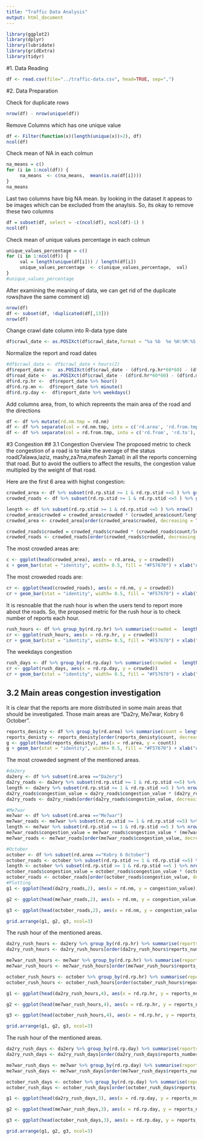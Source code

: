 ```yaml
---
title: "Traffic Data Analysis"
output: html_document
---
```


```r
library(ggplot2)
library(dplyr)
library(lubridate)
library(gridExtra)
library(tidyr)
```

#1. Data Reading

```r
df <- read.csv(file="../traffic-data.csv", head=TRUE, sep=",")
```

#2. Data Preparation

Check for duplicate rows 
```r
nrow(df) - nrow(unique(df))
```

Remove Columns which has one unique value  
```r
df <- Filter(function(x)(length(unique(x))>2), df)
ncol(df)
```

Check mean of NA in each colmun
```r
na_means = c()
for (i in 1:ncol(df)) {
     na_means  <- c(na_means,  mean(is.na(df[i])))
}
na_means
```

Last two columns have big NA mean. by looking in the dataset it appeas to be images which can be excluded from the anaylsis. So, its okay to remove these two columns
```r
df = subset(df, select = -c(ncol(df), ncol(df)-1) )
ncol(df)
```

Check mean of unique values percentage in each colmun
```r
unique_values_percentage = c()
for (i in 1:ncol(df)) {
     val = length(unique(df[i])) / length(df[i])
     unique_values_percentage  <- c(unique_values_percentage,  val)
}
#unique_values_percentage
```
After examining the meaning of data, we can get rid of the duplicate rows(have the same comment id)
```r
nrow(df)
df <- subset(df, !duplicated(df[,13]))
nrow(df)
```

Change crawl date column into R-data type date
```r
df$crawl_date <- as.POSIXct(df$crawl_date,format = "%a %b  %e %H:%M:%S UTC %Y", tz ="UTC")
```

Normalize the report and road dates
```r
#df$crawl_date <- df$crawl_date + hours(2) 
df$report_date <-  as.POSIXct(df$crawl_date - (df$rd.rp.hr*60*60) - (df$rd.rp.mn*60))
df$road_date <-  as.POSIXct(df$crawl_date - (df$rd.hr*60*60) - (df$rd.mn*60))
df$rd.rp.hr <-  df$report_date %>% hour() 
df$rd.rp.mn <-  df$report_date %>% minute() 
df$rd.rp.day <-  df$report_date %>% weekdays() 
```

Add columns area, from, to  which repreents the main area of the road and the directions
```r
df <- df %>% mutate(rd.nm.tmp = rd.nm)
df <- df %>% separate(col = rd.nm.tmp, into = c('rd.area', 'rd.from.tmp'), sep=';')
df <- df %>% separate(col = rd.from.tmp, into = c('rd.from', 'rd.to'), sep='To')
```

#3 Congestion 
## 3.1 Congestion Overview
The proposed metric to check the congestion of a road is to take the average of the status road(7alawa,laziz, mashy,za7ma,mafesh 2amal) in all the reports concerning that road. But to avoid the outliers to affect the results, the congestion value multipled by the weight of that road.

Here are the first 6 area with highst congestion:

```r
crowded_area <- df %>% subset(rd.rp.stid >= 1 & rd.rp.stid <=5 ) %>% group_by(rd.area) %>% summarise(crowded = mean(rd.rp.stid) , count = length(rd.area))
crowded_roads <- df %>% subset(rd.rp.stid >= 1 & rd.rp.stid <=5 ) %>% group_by(rd.nm) %>% summarise(crowded = mean(rd.rp.stid), count = length(rd.nm))

length <- df %>% subset(rd.rp.stid >= 1 & rd.rp.stid <=5 ) %>% nrow()
crowded_area$crowded = crowded_area$crowded * (crowded_area$count/length)
crowded_area <- crowded_area[order(crowded_area$crowded, decreasing = TRUE),]

crowded_roads$crowded = crowded_roads$crowded * (crowded_roads$count/length)
crowded_roads <- crowded_roads[order(crowded_roads$crowded, decreasing = TRUE),]
```

The most crowded areas are:
```r
c <- ggplot(head(crowded_area), aes(x = rd.area, y = crowded))
c + geom_bar(stat = "identity", width= 0.5, fill = "#F57670") + xlab("Areas Names") + ylab("Congestion Value")
```

The most croweded roads are:
```r
cr <- ggplot(head(crowded_roads), aes(x = rd.nm, y = crowded))
cr + geom_bar(stat = "identity", width= 0.5, fill = "#F57670") + xlab("Roads Names") + ylab("Congestion Value")
```


It is resnoable that the rush hour is when the users tend to report more about the roads. So, the proposed metric for the rush hour is to check number of reports each hour.

```r
rush_hours <- df %>% group_by(rd.rp.hr) %>% summarise(crowded =  length(rd.rp.hr))
cr <- ggplot(rush_hours, aes(x = rd.rp.hr, y = crowded))
cr + geom_bar(stat = "identity", width= 0.5, fill = "#F57670") + xlab("Hour") + ylab("# of reports")
```

The weekdays congestion
```r
rush_days <- df %>% group_by(rd.rp.day) %>% summarise(crowded =  length(rd.rp.day))
cr <- ggplot(rush_days, aes(x = rd.rp.day, y = crowded))
cr + geom_bar(stat = "identity", width= 0.5, fill = "#F57670") + xlab("Weekdays") + ylab("# of reports")
```

## 3.2 Main areas congestion investigation 
It is clear that the reports are more distributed in some main areas that should be investigated. Those main areas are "Da2ry, Me7war, Kobry 6 October".

```r
reports_denisty <- df %>% group_by(rd.area) %>% summarise(count = length(rd.area))
reports_denisty <- reports_denisty[order(reports_denisty$count, decreasing = TRUE),]
g <- ggplot(head(reports_denisty), aes(x = rd.area, y = count))
g + geom_bar(stat = "identity", width= 0.5, fill = "#F57670") + xlab("Areas Names") + ylab("# of reports")
```

The most croweded segment of the mentioned areas.
```r
#da2ery
da2ery <- df %>% subset(rd.area =="Da2ery") 
da2ry_roads <- da2ery %>% subset(rd.rp.stid >= 1 & rd.rp.stid <=5) %>% group_by(rd.nm) %>% summarise(congestion_value = mean(rd.rp.stid), count=length(rd.nm))
length <- da2ery %>% subset(rd.rp.stid >= 1 & rd.rp.stid <=5 ) %>% nrow()
da2ry_roads$congestion_value = da2ry_roads$congestion_value * (da2ry_roads$count/length)
da2ry_roads <- da2ry_roads[order(da2ry_roads$congestion_value, decreasing = TRUE),]

#Me7war
me7war <- df %>% subset(rd.area =="Me7war") 
me7war_roads <- me7war %>% subset(rd.rp.stid >= 1 & rd.rp.stid <=5) %>% group_by(rd.nm) %>% summarise(congestion_value = mean(rd.rp.stid), count=length(rd.nm))
length <- me7war %>% subset(rd.rp.stid >= 1 & rd.rp.stid <=5 ) %>% nrow()
me7war_roads$congestion_value = me7war_roads$congestion_value * (me7war_roads$count/length)
me7war_roads <- me7war_roads[order(me7war_roads$congestion_value, decreasing = TRUE),]

#October
october <- df %>% subset(rd.area =="Kobry 6 October") 
october_roads <- october %>% subset(rd.rp.stid >= 1 & rd.rp.stid <=5) %>% group_by(rd.nm) %>% summarise(congestion_value = mean(rd.rp.stid), count=length(rd.nm))
length <- october %>% subset(rd.rp.stid >= 1 & rd.rp.stid <=5 ) %>% nrow()
october_roads$congestion_value = october_roads$congestion_value * (october_roads$count/length)
october_roads <- october_roads[order(october_roads$congestion_value, decreasing = TRUE),]
#Plotting
g1 <- ggplot(head(da2ry_roads,2), aes(x = rd.nm, y = congestion_value)) + geom_bar(stat = "identity", width= 0.5, fill = "#C680FC") + xlab("Da2ery::Segment name") + ylab("Congestion Value")

g2 <- ggplot(head(me7war_roads,2), aes(x = rd.nm, y = congestion_value)) + geom_bar(stat = "identity", width= 0.5, fill = "#7EAC1F") + xlab("Me7war::Segment name") + ylab("Congestion Value")

g3 <- ggplot(head(october_roads,2), aes(x = rd.nm, y = congestion_value)) + geom_bar(stat = "identity", width= 0.5, fill = "#1FBEC3") + xlab("October::Segment name") + ylab("Congestion Value")

grid.arrange(g1, g2, g3, ncol=3)

```

The rush hour of the mentioned areas.

```r
da2ry_rush_hours <- da2ery %>% group_by(rd.rp.hr) %>% summarise(reports_number =  length(rd.rp.hr))
da2ry_rush_hours <- da2ry_rush_hours[order(da2ry_rush_hours$reports_number, decreasing = TRUE),]

me7war_rush_hours <- me7war %>% group_by(rd.rp.hr) %>% summarise(reports_number =  length(rd.rp.hr))
me7war_rush_hours <- me7war_rush_hours[order(me7war_rush_hours$reports_number, decreasing = TRUE),]

october_rush_hours <- october %>% group_by(rd.rp.hr) %>% summarise(reports_number =  length(rd.rp.hr))
october_rush_hours <- october_rush_hours[order(october_rush_hours$reports_number, decreasing = TRUE),]

g1 <- ggplot(head(da2ry_rush_hours,4), aes(x = rd.rp.hr, y = reports_number)) + geom_bar(stat = "identity", width= 0.5, fill = "#C680FC") + xlab("Hour") + ylab("# of reports")

g2 <- ggplot(head(me7war_rush_hours,4), aes(x = rd.rp.hr, y = reports_number)) + geom_bar(stat = "identity", width= 0.5, fill = "#7EAC1F") + xlab("Hour") + ylab("# of reports")

g3 <- ggplot(head(october_rush_hours,4), aes(x = rd.rp.hr, y = reports_number)) + geom_bar(stat = "identity", width= 0.5, fill = "#1FBEC3") + xlab("Hour") + ylab("# of reports")

grid.arrange(g1, g2, g3, ncol=3)

```

The rush hour of the mentioned areas.

```r
da2ry_rush_days <- da2ery %>% group_by(rd.rp.day) %>% summarise(reports_number =  length(rd.rp.day))
da2ry_rush_days <- da2ry_rush_days[order(da2ry_rush_days$reports_number, decreasing = TRUE),]

me7war_rush_days <- me7war %>% group_by(rd.rp.day) %>% summarise(reports_number =  length(rd.rp.day))
me7war_rush_days <- me7war_rush_days[order(me7war_rush_days$reports_number, decreasing = TRUE),]

october_rush_days <- october %>% group_by(rd.rp.day) %>% summarise(reports_number =  length(rd.rp.day))
october_rush_days <- october_rush_days[order(october_rush_days$reports_number, decreasing = TRUE),]

g1 <- ggplot(head(da2ry_rush_days,3), aes(x = rd.rp.day, y = reports_number)) + geom_bar(stat = "identity", width= 0.5, fill = "#C680FC") + xlab("Week Days") + ylab("# of reports")

g2 <- ggplot(head(me7war_rush_days,3), aes(x = rd.rp.day, y = reports_number)) + geom_bar(stat = "identity", width= 0.5, fill = "#7EAC1F") + xlab("Week Days") + ylab("# of reports")

g3 <- ggplot(head(october_rush_days,3), aes(x = rd.rp.day, y = reports_number)) + geom_bar(stat = "identity", width= 0.5, fill = "#1FBEC3") + xlab("Week Days") + ylab("# of reports")

grid.arrange(g1, g2, g3, ncol=3)

```
